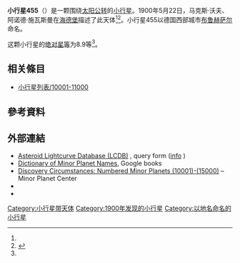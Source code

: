 {{Infobox planet
 | minorplanet     = yes
 | name            = 455 Bruchsalia
 | background      = #D6D6D6
 | image = 
 | image_size      = 
 | caption         =
 | discovery_ref   =  <ref name="MPC-object" />
 | discoverer      = [[马克斯·沃夫|马克斯·沃夫]]、[[阿诺德·施瓦斯曼|阿诺德·施瓦斯曼]]
 | discovery_site  = [[海德堡|海德堡]]
 | discovered      = 1900年5月22日
 | mpc_name        = 455 Bruchsalia
 | alt_names       = 455 Bruchsalia
 | pronounced      = 
 | named_after     = <ref name="MPC-object" />
 | mp_category     = [[主帶小行星|主帶小行星]] <ref name="MPC-object" /><ref name="jpldata" />
 | orbit_ref       = <ref name="a">[http://ssd.jpl.nasa.gov/sbdb.cgi?sstr=455 455] {{Wayback|url=http://ssd.jpl.nasa.gov/sbdb.cgi?sstr=455 |date=20210718212910 }}，小行星數據庫瀏覽器（JPL Small-Body Database Browser）－[[美国国家航空航天局|美国国家航空航天局]]喷气推进实验室</ref>
 | epoch           = 2018-03-23.0（[[儒略日|JD]] 2458200.5）
 | uncertainty     = 0
 | observation_arc = 
 | aphelion = {{convert|3.437|AU|km|3|abbr=on|lk=out}}
 | perihelion      = {{convert|1.8753593|AU|km|3|abbr=on}}
 | semimajor       = 2.6562909
 | eccentricity    = 0.2939933
 | period          = 4.33[[儒略年|yr]]
 | mean_anomaly    = 356.40181[[度|°]]
 | mean_motion     = {{Deg2DMS|0.22766190|sup=ms}} / day
 | inclination     = 12.01506
 | asc_node        = 76.11494°
 | arg_peri        = 273.49404
 | mean_diameter   = 
 | rotation        = 
 | albedo          =
 | spectral_type   =
 | abs_magnitude   = 8.9<ref name="jpldata" />
}}
'''小行星455'''（{{lang-en|455 Bruchsalia}}）是一颗围绕[[太阳|太阳]][[公转|公转]]的[[小行星|小行星]]。1900年5月22日，马克斯·沃夫、阿诺德·施瓦斯曼在[[海德堡|海德堡]]描述了此天体<ref name="a" /><ref>{{cite news|title=小行星列表|url=http://cfa-www.harvard.edu/iau/lists/NumberedMPs.txt|accessdate=2018-10-19|newspaper=哈佛大学|archive-date=2008-05-17|archive-url=https://web.archive.org/web/20080517010638/http://cfa-www.harvard.edu/iau/lists/NumberedMPs.txt|dead-url=no}}</ref>。小行星455以德国西部城市[[布鲁赫萨尔|布鲁赫萨尔]]命名。

这颗小行星的[[绝对星等|绝对星等]]为8.9等<ref name="a" />。

== 相关條目 ==
*[[小行星列表/10001-11000|小行星列表/10001-11000]]

== 參考資料 ==
{{reflist|refs=

<ref name="jpldata">{{cite web
  |type       = 2018-01-26 last obs.
  |title      = JPL Small-Body Database Browser:455 Bruchsalia-455 Bruchsalia
  |url        = https://ssd.jpl.nasa.gov/sbdb.cgi?sstr=455
  |publisher  = [[Jet_Propulsion_Laboratory|Jet Propulsion Laboratory]]
  |accessdate = 28 March 2018}}</ref>

<ref name="MPC-object">{{cite web
  |title      = 455 Bruchsalia
  |work      = Minor Planet Center
  |url      = https://www.minorplanetcenter.net/db_search/show_object?object_id=455
  |accessdate      = 28 March 2018
  |archive-date      = 2016-03-04
  |archive-url      = https://web.archive.org/web/20160304105506/http://minorplanetcenter.net/db_search/show_object?object_id=455
  |dead-url      = no
  }}</ref>

}}

==  外部連結 ==
* [http://www.minorplanet.info/PHP/lcdbsummaryquery.php Asteroid Lightcurve Database (LCDB)] {{Wayback|url=http://www.minorplanet.info/PHP/lcdbsummaryquery.php |date=20171210173955 }}, query form ([http://www.minorplanet.info/lightcurvedatabase.html info] {{Wayback|url=http://www.minorplanet.info/lightcurvedatabase.html |date=20171216050541 }})
* [https://books.google.com/books?id=aeAg1X7afOoC&pg Dictionary of Minor Planet Names], Google books
* [http://www.minorplanetcenter.net/iau/lists/NumberedMPs010001.html Discovery Circumstances: Numbered Minor Planets (10001)-(15000)] {{Wayback|url=http://www.minorplanetcenter.net/iau/lists/NumberedMPs010001.html |date=20180612162317 }} – Minor Planet Center
* {{AstDys|455}}
* {{JPL small body}}

{{Minor Planet Number|[[小行星454|小行星454]]|[[小行星456|小行星456]]}}
{{小天体}}

[[Category:小行星带天体|Category:小行星带天体]]
[[Category:1900年发现的小行星|Category:1900年发现的小行星]]
[[Category:以地名命名的小行星|Category:以地名命名的小行星]]